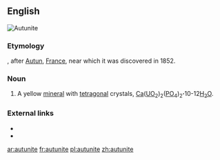 ==English==
[[Image:Autunite carrière Les Oudots.jpg|thumb|Autunite]]
{{wikipedia}}

===Etymology===
{{suffix|Autun|ite|lang=en}}, after [[w:Autun|Autun]], [[France]], near which it was discovered in 1852.

===Noun===
{{en-noun|~}}

# {{lb|en|mineral}} A yellow [[mineral]] with [[tetragonal]] crystals, [[calcium|Ca]]([[uranium|U]][[oxygen|O]]<sub>2</sub>)<sub>2</sub>([[phosphorus|P]]O<sub>4</sub>)<sub>2</sub>'''·'''10-12[[water|H<sub>2</sub>O]].

===External links===
* {{R:WebMineral}}
* {{R:mindat}}

[[ar:autunite]]
[[fr:autunite]]
[[pl:autunite]]
[[zh:autunite]]